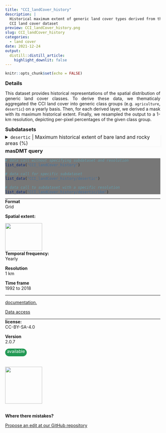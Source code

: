```yaml
---
title: "CCI_landCover_history"
description: |
  Historical maximum extent of generic land cover types derived from the 
  CCI land cover dataset
preview: CCI_landCover_history.png
slug: CCI_landCover_history
categories:
  - land cover
date: 2021-12-24
output:
  distill::distill_article:
    highlight_downlit: false
---
```

  
```r
knitr::opts_chunk$set(echo = FALSE)
```

<div style="width=80%;margin-top:0;margin-bottom:0;">
<h3 style="margin-top:5;margin-bottom:5;">Details</h3>
<p align="justify">
This dataset provides historical representations of the spatial distribution of generic land cover classes. To derive these data, we thematicaly aggregated the CCI land cover into generic class groups (e.g. `agriculture`, `desertic`) on a yearly basis. Then, for each derived layer, we derived a mask with its maximum historical extent. Finally, we resampled the output to a 1-km resolution, depicting per-pixel percentages of the given class group.
</p>

<h3 style="margin-top:5;margin-bottom:5;">Subdatasets</h3>
<details style='cursor:pointer;border: none;box-shadow: 3px 3px 4px #f8f8f8;'>
<summary style="font-size: 16px;">`desertic` | Maximum historical extent of bare land and rocky areas (%)</summary>
|content|description|
|-------|-----------|
|value_range|0...100|
</details>
<h3 style="margin-top:5;margin-bottom:5;">masDMT query</h3>
<div style="width=80%;margin-top:5;margin-bottom:5;background-color:#777777;">
```r
# data call without specifying subdataset and resolution
list_data("CCI_landCover_history")

# data call for specific subdataset 
list_data("CCI_landCover_history/desertic")

# data call to subdataset with a specific resolution
list_data("CCI_landCover_history/desertic/1km")
```
</div>
<hr style="margin-top:0;margin-bottom:0;">

</div>

<aside>
<p style="margin-top:0;margin-bottom:0;">**Format**</p>
<p style="margin-top:0;">Grid</p>
<p style="margin-top:0;">**Spatial extent:**</p>
<img src="CCI_landCover_history_extent.png" width=120, height=90>
<p style="margin-top:0;margin-bottom:0;">**Temporal frequency:**</p>
<p style="margin-top:0;">Yearly</p>
<p style="margin-top:0;margin-bottom:0;">**Resolution**</p>
<p style="margin-top:0;">1 km</p>
<p style="margin-top:0;margin-bottom:0;">**Time frame**</p>
<p style="margin-top:0;">1992 to 2018</p>
<hr style="margin-top:0;margin-bottom:0;">
<p><p style='margin-top:0;margin-bottom:0;'><a style='margin:0;padding:0;' href='https://cds.climate.copernicus.eu/cdsapp#!/dataset/satellite-land-cover?tab=overview'>documentation.</a></p></p>
<p><p style='margin-top:0;margin-bottom:0;'><a style='margin:0;padding:0;' href='mailto:mas@idiv.de?Data information request: '>Data access</a></p></p>
<hr style="margin-top:0;margin-bottom:0;">
<p style="margin-top:0;margin-bottom:0;">**license:**</p>
<p style="margin-top:0;">CC-BY-SA-4.0</p>
<p style="margin-top:0;margin-bottom:0;">**Version**</p>
<p style="margin-top:0;">2.0.7</p>
<p style="margin-top:0;margin-bottom:0;border-radius:15px;vertical-align:middle;text-align:center;background:#229954;color:#ffffff;height:25px;width:70px;">available</p>
<br>
<br>
<img src="https://raw.githubusercontent.com/macroecology-society/masDMT/master/docs/sidebar_credits.png" width="120;">
<br>
<br>
<p style="margin-bottom:0;padding:0;">**Where there  mistakes?**</p>
<p><a href='https://github.com/macroecology-society/data-catalog/tree/main/_posts/CCI_landCover_history/CCI_landCover_history.yml'>Propose an edit at our GitHub repository</a></p>
</aside>
